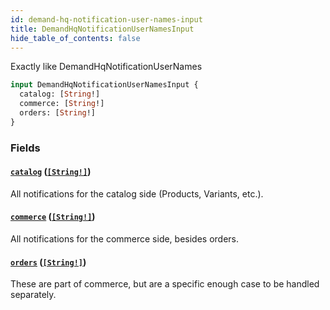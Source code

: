 ```yaml
---
id: demand-hq-notification-user-names-input
title: DemandHqNotificationUserNamesInput
hide_table_of_contents: false
---
```



Exactly like DemandHqNotificationUserNames

```graphql
input DemandHqNotificationUserNamesInput {
  catalog: [String!]
  commerce: [String!]
  orders: [String!]
}
```


### Fields

#### [`catalog`](#) ([`[String!]`](/demand/api/graphql-admin/reference/scalars/string))

All notifications for the catalog side (Products, Variants, etc.).


#### [`commerce`](#) ([`[String!]`](/demand/api/graphql-admin/reference/scalars/string))

All notifications for the commerce side, besides orders.


#### [`orders`](#) ([`[String!]`](/demand/api/graphql-admin/reference/scalars/string))

These are part of commerce, but are a specific enough case to be handled separately.




